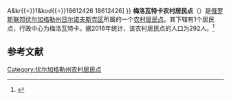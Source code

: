 {{Infobox Settlement
| official_name = 梅洛瓦特卡农村居民点
| native_name = Меловатское сельское поселение
| pushpin_map = European Russia
| map_caption = 在[[俄羅斯|俄羅斯]][[歐洲俄羅斯|歐洲部分]]的位置
| settlement_type = [[农村居民点|农村居民点]]
| subdivision_type = [[国家|国家]]
| subdivision_type1 = [[州_(俄罗斯)|州]]
| subdivision_type2 = [[区_(苏联)|区]]
| subdivision_name = {{RUS}}
| subdivision_name1 = [[伏尔加格勒州|伏尔加格勒州]]
| subdivision_name2 = [[日尔诺夫斯克区|日尔诺夫斯克区]]
| seat_type = 行政中心
| seat = 梅洛瓦特卡
| population_as_of=2016
| population_footnotes = <ref name=stat />
| population_total = 292
| coordinates_display = inline,title
| latd = 50 | latm = 52 | lats = 41 | latNS = N
| longd = 44 | longm = 41 | longs = 45 | longEW = E
| timezone = [[莫斯科时间|MSK]]
| utc_offset = +3
| blank_name = [[俄罗斯市政土地区划代码|OKTMO编码]]
| blank_info = [http://classif.spb.ru/classificators/view/tma.php?st{{=}}A&kr{{=}}1&kod{{=}}18612426 18612426]
}}
'''梅洛瓦特卡农村居民点'''（{{lang-ru|Меловатское сельское поселение}}）是[[俄罗斯联邦|俄罗斯联邦]][[伏尔加格勒州|伏尔加格勒州]][[日尔诺夫斯克区|日尔诺夫斯克区]]所属的一个[[农村居民点|农村居民点]]。其下辖有1个居民点，行政中心为梅洛瓦特卡。据2016年统计，该农村居民点的人口为292人。<ref name=stat>{{cite web | url = http://www.gks.ru/free_doc/doc_2016/bul_dr/mun_obr2016.rar | title = Численность населения Российской Федерации по муниципальным образованиям на 1 января 2016 года | language = ru | accessdate = 2016-12-20 | archive-date = 2019-05-13 | archive-url = https://web.archive.org/web/20190513150350/http://www.gks.ru/free_doc/doc_2016/bul_dr/mun_obr2016.rar | dead-url = no }}</ref>

== 参考文献 ==
{{reflist}}

{{Russia-stub}}

[[Category:伏尔加格勒州农村居民点|Category:伏尔加格勒州农村居民点]]